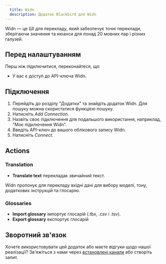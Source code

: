 ```yaml
---
  title: Widn
  description: Додаток Blackbird для Widn
---
```


<LinkCard title="Переглянути на Github" target="_blank" href="https://github.com/bb-io/Widn" icon="github" />

Widn — це ШІ для перекладу, який забезпечує точні переклади, зберігаючи значення та нюанси для понад 20 мовних пар і різних галузей.

## Перед налаштуванням

Перш ніж підключитися, переконайтеся, що:

- У вас є доступ до API-ключа Widn.

## Підключення

1. Перейдіть до розділу "Додатки" та знайдіть додаток Widn. Для пошуку можна скористатися функцією пошуку.
2. Натисніть _Add Connection_.
3. Назвіть своє підключення для подальшого використання, наприклад, "Моє підключення Widn".
4. Введіть API-ключ до вашого облікового запису Widn.
5. Натисніть _Connect_.

## Actions

### Translation 

- **Translate text** перекладає звичайний текст.

Widn пропонує для перекладу вхідні дані для вибору моделі, тону, додаткових інструкцій та глосарію.

### Glossaries 

- **Import glossary** імпортує глосарій (.tbx, .csv і .tsv).
- **Export glossary** експортує глосарій

## Зворотний зв'язок

Хочете використовувати цей додаток або маєте відгуки щодо нашої реалізації? Зв'яжіться з нами через [встановлені канали](https://www.blackbird.io/) або створіть запит.